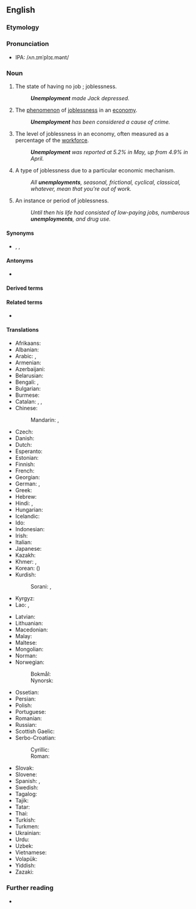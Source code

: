 ==English==

===Etymology===
{{prefix|en|un|employment}}

===Pronunciation===
* IPA: /ʌn.ɪmˈplɔɪ.mənt/

===Noun===
{{en-noun|~}}

# The state of having no job<!--pertinent?, which may cause late [[filial life]]-->; joblessness.
#: '''''Unemployment''' made Jack depressed.''
# The [[phenomenon]] of [[joblessness]] in an [[economy]].
#: '''''Unemployment''' has been considered a cause of crime.''
# The level of joblessness in an economy, often measured as a percentage of the [[workforce]].
#: '''''Unemployment''' was reported at 5.2% in May, up from 4.9% in April.''
# {{lb|en|countable}} A type of joblessness due to a particular economic mechanism.
#: ''All '''unemployments''', seasonal, frictional, cyclical, classical, whatever, mean that you're out of work.''
# {{lb|en|countable}} An instance or period of joblessness.
#: ''Until then his life had consisted of low-paying jobs, numberous '''unemployments''', and drug use.''

====Synonyms====
* {{l|en|joblessness}}, {{l|en|worklessness}}, {{l|en|unwork}}

====Antonyms====
* {{l|en|employment}}

====Derived terms====
{{der3|en
|unemployment insurance
|technological unemployment
|unemployment benefit
|structural unemployment
|seasonal unemployment
|frictional unemployment
|cyclical unemployment
|classical unemployment
|Marxian unemployment
|unemployment benefits
|funemployment
|antiunemployment
|unemployment trap}}

====Related terms====
* {{l|en|unemployed}}

====Translations====
{{trans-top|joblessness}}
* Afrikaans: {{t|af|werkloosheid}}
* Albanian: {{t+|sq|papunësi|f}}
* Arabic: {{t|ar|بِطَالَة|f}}, {{t|ar|بَطَالَة|f}}
* Armenian: {{t+|hy|գործազրկություն}}
* Azerbaijani: {{t|az|işsizlik}}
* Belarusian: {{t|be|беспрацо́ўя|n}}
* Bengali: {{t|bn|দূর}}, {{t|bn|বেকারত্ব|tr=bekarôtbô|sc=Beng}}
* Bulgarian: {{t+|bg|безрабо́тица|f}}
* Burmese: {{t|my|အလုပ်လက်မဲ့ဖြစ်ခြင်း|sc=Mymr}}
* Catalan: {{t+|ca|atur|m}}, {{t|ca|parada forçosa|f}}, {{t|ca|manca de treball|f}}
* Chinese:
*: Mandarin: {{t+|cmn|失業|sc=Hani}}, {{t+|cmn|失业|tr=shīyè|sc=Hani}}
* Czech: {{t+|cs|nezaměstnanost|f}}
* Danish: {{t+|da|arbejdsløshed|c}}
* Dutch: {{t+|nl|werkloosheid|f}}
* Esperanto: {{t|eo|maldungo}}
* Estonian: {{t|et|tööpuudus}}
* Finnish: {{t+|fi|työttömyys}}
* French: {{t+|fr|chômage|m}}
* Georgian: {{t|ka|უმუშევრობა}}
* German: {{t+|de|Arbeitslosigkeit|f}}, {{t|de|Werklosigkeit|f}}
* Greek: {{t+|el|ανεργία|f}}
* Hebrew: {{t+|he|אַבְטָלָה|f|tr=avtalá}}
* Hindi: {{t|hi|बेरोज़गारी|f}}, {{t+|hi|बेकारी|f}}
* Hungarian: {{t+|hu|munkanélküliség}}
* Icelandic: {{t+|is|atvinnuleysi}}
* Ido: {{t+|io|neemployeso}}
* Indonesian: {{t+|id|pengangguran}}
* Irish: {{t|ga|dífhostaíocht}}
* Italian: {{t+|it|disoccupazione|f}}
* Japanese: {{t+|ja|失業|tr=しつぎょう, shitsugyō|sc=Jpan}}
* Kazakh: {{t|kk|жұмыссыздық|sc=Cyrl}}
* Khmer: {{t+|km|និកម្មភាព}}, {{t|km|អកម្មភាព}}
* Korean: {{t+|ko|실업}} ({{t+|ko|失業}})
* Kurdish:
*: Sorani: {{t|ku|بێ ئیشی|sc=ku-Arab}}, {{t+|ku|بێکاری|sc=ku-Arab}}
* Kyrgyz: {{t+|ky|жумушсуздук|sc=Cyrl}}
* Lao: {{t+|lo|ໄພຫວ່າງງານ}}, {{t|lo|ການວ່າງງານ}}
{{trans-mid}}
* Latvian: {{t|lv|bezdarbs|m}}
* Lithuanian: {{t+|lt|nedarbas|m}}
* Macedonian: {{t|mk|неврабо́теност|f}}
* Malay: {{t|ms|pengangguran}}
* Maltese: {{t|mt|qgħad|m}}
* Mongolian: {{t+|mn|ажилгүйдэл}}
* Norman: {{t|nrf|d'sempliai|m}} {{qualifier|Jersey}}
* Norwegian:
*: Bokmål: {{t+|nb|arbeidsledighet|m}}
*: Nynorsk: {{t+|nn|arbeidsløyse|f}}
* Ossetian: {{t|os|æнæкуыст|sc=Cyrl}}
* Persian: {{t|fa|بی‌کاری|tr=bi-kâri|sc=fa-Arab}}
* Polish: {{t+|pl|bezrobocie|n}}
* Portuguese: {{t+|pt|desemprego|m}}
* Romanian: {{t+|ro|șomaj|n}}
* Russian: {{t+|ru|безрабо́тица|f}}
* Scottish Gaelic: {{t|gd|cion-cosnaidh|m}}
* Serbo-Croatian:
*: Cyrillic: {{t|sh|незапосленост|f|sc=Cyrl}}
*: Roman: {{t+|sh|nezaposlenost|f}}
* Slovak: {{t|sk|nezamestnanosť|f}}
* Slovene: {{t|sl|brezposelnost|f}}
* Spanish: {{t+|es|desempleo|m}}, {{t+|es|paro}} {{qualifier|Spain}}
* Swedish: {{t+|sv|arbetslöshet}}
* Tagalog: {{t|tl|kawalang-hanapbuhay}}
* Tajik: {{t|tg|бекорӣ|sc=Cyrl}}
* Tatar: {{t+|tt|эшсезлек|sc=Cyrl}}
* Thai: {{t+|th|การว่างงาน}}
* Turkish: {{t+|tr|işsizlik}}
* Turkmen: {{t|tk|işsizlik}}
* Ukrainian: {{t+|uk|безробі́ття|n}}
* Urdu: {{t|ur|بیکاری|f|tr=bekārī}}
* Uzbek: {{t+|uz|ishsizlik}}
* Vietnamese: {{t+|vi|thất nghiệp|alt=sự thất nghiệp}}
* Volapük: {{t+|vo|nenvob}}
* Yiddish: {{t|yi|אַרבעטסלאָזיקייט|f}}
* Zazaki: {{t|zza|bêkariye|f}}
{{trans-bottom}}

===Further reading===
* {{R:Keywords|page=325}}